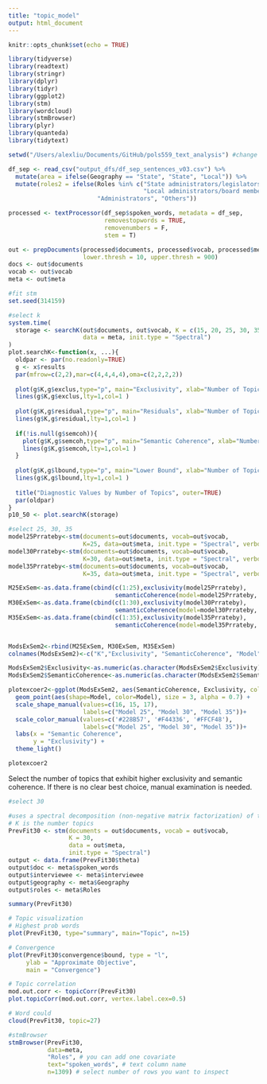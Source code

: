 ```yaml
---
title: "topic_model"
output: html_document
---
```


```r
knitr::opts_chunk$set(echo = TRUE)
```

```r
library(tidyverse)
library(readtext)
library(stringr)
library(dplyr)
library(tidyr)
library(ggplot2)
library(stm)
library(wordcloud)
library(stmBrowser)
library(plyr)
library(quanteda)
library(tidytext)
```

```r
setwd("/Users/alexliu/Documents/GitHub/pols559_text_analysis") #change to your working folder

df_sep <- read_csv("output_dfs/df_sep_sentences_v03.csv") %>%
  mutate(area = ifelse(Geography == "State", "State", "Local")) %>%
  mutate(roles2 = ifelse(Roles %in% c("State administrators/legislators/board", 
                                      "Local administrators/board members"), 
                         "Administrators", "Others"))

```


```r
processed <- textProcessor(df_sep$spoken_words, metadata = df_sep,
                           removestopwords = TRUE,
                           removenumbers = F, 
                           stem = T) 

```
```r

out <- prepDocuments(processed$documents, processed$vocab, processed$meta, 
                     lower.thresh = 10, upper.thresh = 900)
docs <- out$documents
vocab <- out$vocab
meta <- out$meta

```


```r
#fit stm
set.seed(314159)

#select k
system.time(
  storage <- searchK(out$documents, out$vocab, K = c(15, 20, 25, 30, 35, 40), # change number of topics
                     data = meta, init.type = "Spectral")
)
plot.searchK<-function(x, ...){
  oldpar <- par(no.readonly=TRUE)
  g <- x$results
  par(mfrow=c(2,2),mar=c(4,4,4,4),oma=c(2,2,2,2))
  
  plot(g$K,g$exclus,type="p", main="Exclusivity", xlab="Number of Topics (K)", ylab="Exclusivity")
  lines(g$K,g$exclus,lty=1,col=1 ) 
  
  plot(g$K,g$residual,type="p", main="Residuals", xlab="Number of Topics (K)", ylab="Residuals")
  lines(g$K,g$residual,lty=1,col=1 )
  
  if(!is.null(g$semcoh)){
    plot(g$K,g$semcoh,type="p", main="Semantic Coherence", xlab="Number of Topics (K)", ylab="Semantic Coherence")
    lines(g$K,g$semcoh,lty=1,col=1 ) 
  }
  
  plot(g$K,g$lbound,type="p", main="Lower Bound", xlab="Number of Topics (K)", ylab="Lower Bound")
  lines(g$K,g$lbound,lty=1,col=1 ) 
  
  title("Diagnostic Values by Number of Topics", outer=TRUE)  
  par(oldpar)
}
p10_50 <- plot.searchK(storage)
```


```r
#select 25, 30, 35
model25Prrateby<-stm(documents=out$documents, vocab=out$vocab, 
                     K=25, data=out$meta, init.type = "Spectral", verbose=FALSE)
model30Prrateby<-stm(documents=out$documents, vocab=out$vocab, 
                     K=30, data=out$meta, init.type = "Spectral", verbose=FALSE)
model35Prrateby<-stm(documents=out$documents, vocab=out$vocab, 
                     K=35, data=out$meta, init.type = "Spectral", verbose=FALSE)

M25ExSem<-as.data.frame(cbind(c(1:25),exclusivity(model25Prrateby), 
                              semanticCoherence(model=model25Prrateby, docs), "Mod25"))
M30ExSem<-as.data.frame(cbind(c(1:30),exclusivity(model30Prrateby), 
                              semanticCoherence(model=model30Prrateby, docs), "Mod30"))
M35ExSem<-as.data.frame(cbind(c(1:35),exclusivity(model35Prrateby), 
                              semanticCoherence(model=model35Prrateby, docs), "Mod35"))


ModsExSem2<-rbind(M25ExSem, M30ExSem, M35ExSem)
colnames(ModsExSem2)<-c("K","Exclusivity", "SemanticCoherence", "Model")

ModsExSem2$Exclusivity<-as.numeric(as.character(ModsExSem2$Exclusivity))
ModsExSem2$SemanticCoherence<-as.numeric(as.character(ModsExSem2$SemanticCoherence))

plotexcoer2<-ggplot(ModsExSem2, aes(SemanticCoherence, Exclusivity, color = Model))+
  geom_point(aes(shape=Model, color=Model), size = 3, alpha = 0.7) + 
  scale_shape_manual(values=c(16, 15, 17), 
                     labels=c("Model 25", "Model 30", "Model 35"))+
  scale_color_manual(values=c('#228B57', '#F44336', '#FFCF48'),
                     labels=c("Model 25", "Model 30", "Model 35"))+
  labs(x = "Semantic Coherence",
       y = "Exclusivity") +
  theme_light()

plotexcoer2

```

Select the number of topics that exhibit higher exclusivity and semantic coherence. If there is no clear best choice, manual examination is needed.

```r
#select 30

#uses a spectral decomposition (non-negative matrix factorization) of the word co-occurrence matrix
# K is the number topics
PrevFit30 <- stm(documents = out$documents, vocab = out$vocab,
                 K = 30,
                 data = out$meta,
                 init.type = "Spectral")
output <- data.frame(PrevFit30$theta)
output$doc <- meta$spoken_words
output$interviewee <- meta$interviewee
output$geography <- meta$Geography
output$roles <- meta$Roles

summary(PrevFit30)
```


```r
# Topic visualization
# Highest prob words
plot(PrevFit30, type="summary", main="Topic", n=15)

# Convergence
plot(PrevFit30$convergence$bound, type = "l", 
     ylab = "Approximate Objective",
     main = "Convergence")

# Topic correlation
mod.out.corr <- topicCorr(PrevFit30)
plot.topicCorr(mod.out.corr, vertex.label.cex=0.5)

# Word could
cloud(PrevFit30, topic=27)

```


```r
#stmBrowser
stmBrowser(PrevFit30, 
           data=meta, 
           "Roles", # you can add one covariate
           text="spoken_words", # text column name             
           n=1309) # select number of rows you want to inspect
```


